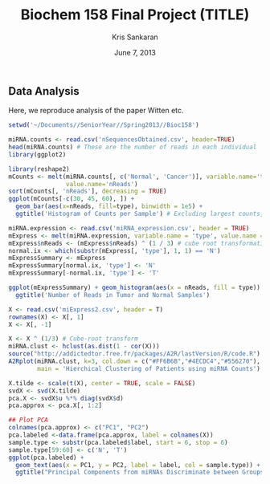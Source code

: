 % Biochem 158 Final Project (TITLE)
% Kris Sankaran
% June 7, 2013

Data Analysis
--------------

Here, we reproduce analysis of the paper Witten etc.


```r
setwd('~/Documents//SeniorYear//Spring2013//Bioc158')
```

```r
miRNA.counts <- read.csv('nSequencesObtained.csv', header=TRUE)
head(miRNA.counts) # These are the number of reads in each individual
library(ggplot2)

library(reshape2)
mCounts <- melt(miRNA.counts[, c('Normal', 'Cancer')], variable.name='type', 
                value.name='nReads')
sort(mCounts[, 'nReads'], decreasing = TRUE)
ggplot(mCounts[-c(30, 45, 60), ]) + 
  geom_bar(aes(x=nReads, fill=type), binwidth = 1e5) + 
  ggtitle('Histogram of Counts per Sample') # Excluding largest counts, for viewability
```

```r
miRNA.expression <- read.csv('miRNA_expression.csv', header = TRUE)
mExpress <- melt(miRNA.expression, variable.name = 'type', value.name = 'nReads')
mExpress$nReads <- (mExpress$nReads) ^ (1 / 3) # cube root transformation
normal.ix <- which(substr(mExpress[, 'type'], 1, 1) == 'N')
mExpressSummary <- mExpress
mExpressSummary[normal.ix, 'type'] <- 'N'
mExpressSummary[-normal.ix, 'type'] <- 'T'

ggplot(mExpressSummary) + geom_histogram(aes(x = nReads, fill = type)) + 
  ggtitle('Number of Reads in Tumor and Normal Samples')
```

```r
X <- read.csv('miExpress2.csv', header = T)
rownames(X) <- X[, 1]
X <- X[, -1]

X <- X ^ (1/3) # Cube-root transform
miRNA.clust <- hclust(as.dist(1 - cor(X)))
source("http://addictedtor.free.fr/packages/A2R/lastVersion/R/code.R") # Plotting Package
A2Rplot(miRNA.clust, k=3, col.down = c("#FF6B6B","#4ECDC4","#556270"),
        main = 'Hierchical Clustering of Patients using miRNA Counts')
```

```r
X.tilde <- scale(t(X), center = TRUE, scale = FALSE)
svdX <- svd(X.tilde)
pca.X <- svdX$u %*% diag(svdX$d)
pca.approx <- pca.X[, 1:2]

## Plot PCA
colnames(pca.approx) <- c("PC1", "PC2")
pca.labeled <-data.frame(pca.approx, label = colnames(X))
sample.type <- substr(pca.labeled$label, start = 6, stop = 6)
sample.type[59:60] <- c('N', 'T')
ggplot(pca.labeled) + 
  geom_text(aes(x = PC1, y = PC2, label = label, col = sample.type)) + 
  ggtitle("Principal Components from miRNAs Discriminate between Groups")
```
